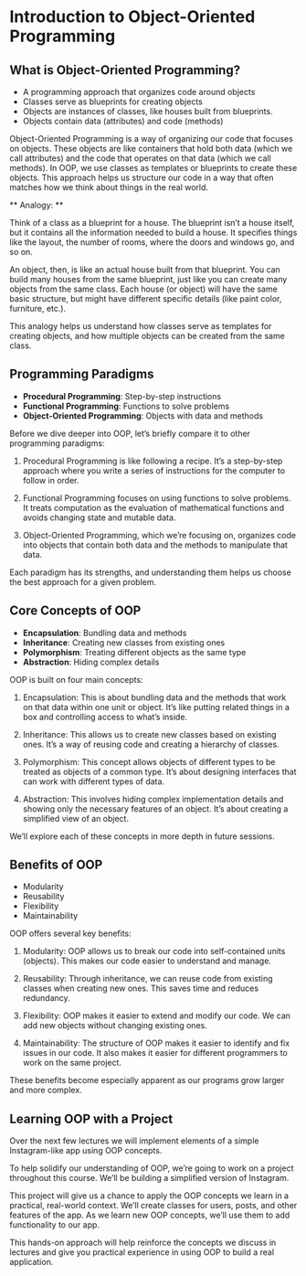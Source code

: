 # Introduction to Object-Oriented Programming


## What is Object-Oriented Programming?

- A programming approach that organizes code around objects
- Classes serve as blueprints for creating objects
- Objects are instances of classes, like houses built from blueprints.
- Objects contain data (attributes) and code (methods)

::: {.notes}
Object-Oriented Programming is a way of organizing our code that focuses on objects. These objects are like containers that hold both data (which we call attributes) and the code that operates on that data (which we call methods). In OOP, we use classes as templates or blueprints to create these objects. This approach helps us structure our code in a way that often matches how we think about things in the real world.

** Analogy: **

Think of a class as a blueprint for a house. The blueprint isn't a house itself, but it contains all the information needed to build a house. It specifies things like the layout, the number of rooms, where the doors and windows go, and so on.

An object, then, is like an actual house built from that blueprint. You can build many houses from the same blueprint, just like you can create many objects from the same class. Each house (or object) will have the same basic structure, but might have different specific details (like paint color, furniture, etc.).

This analogy helps us understand how classes serve as templates for creating objects, and how multiple objects can be created from the same class.
:::


## Programming Paradigms

- **Procedural Programming**: Step-by-step instructions
- **Functional Programming**: Functions to solve problems
- **Object-Oriented Programming**: Objects with data and methods

::: {.notes}
Before we dive deeper into OOP, let's briefly compare it to other programming paradigms:

1. Procedural Programming is like following a recipe. It's a step-by-step approach where you write a series of instructions for the computer to follow in order.

2. Functional Programming focuses on using functions to solve problems. It treats computation as the evaluation of mathematical functions and avoids changing state and mutable data.

3. Object-Oriented Programming, which we're focusing on, organizes code into objects that contain both data and the methods to manipulate that data.

Each paradigm has its strengths, and understanding them helps us choose the best approach for a given problem.
:::


## Core Concepts of OOP

- **Encapsulation**: Bundling data and methods
- **Inheritance**: Creating new classes from existing ones
- **Polymorphism**: Treating different objects as the same type
- **Abstraction**: Hiding complex details

::: {.notes}
OOP is built on four main concepts:

1. Encapsulation: This is about bundling data and the methods that work on that data within one unit or object. It's like putting related things in a box and controlling access to what's inside.

2. Inheritance: This allows us to create new classes based on existing ones. It's a way of reusing code and creating a hierarchy of classes.

3. Polymorphism: This concept allows objects of different types to be treated as objects of a common type. It's about designing interfaces that can work with different types of data.

4. Abstraction: This involves hiding complex implementation details and showing only the necessary features of an object. It's about creating a simplified view of an object.

We'll explore each of these concepts in more depth in future sessions.
:::


## Benefits of OOP

- Modularity
- Reusability
- Flexibility
- Maintainability

::: {.notes}
OOP offers several key benefits:

1. Modularity: OOP allows us to break our code into self-contained units (objects). This makes our code easier to understand and manage.

2. Reusability: Through inheritance, we can reuse code from existing classes when creating new ones. This saves time and reduces redundancy.

3. Flexibility: OOP makes it easier to extend and modify our code. We can add new objects without changing existing ones.

4. Maintainability: The structure of OOP makes it easier to identify and fix issues in our code. It also makes it easier for different programmers to work on the same project.

These benefits become especially apparent as our programs grow larger and more complex.
:::


## Learning OOP with a Project

Over the next few lectures we will implement elements of a simple Instagram-like app using OOP concepts.

::: {.notes}
To help solidify our understanding of OOP, we're going to work on a project throughout this course. We'll be building a simplified version of Instagram.

This project will give us a chance to apply the OOP concepts we learn in a practical, real-world context. We'll create classes for users, posts, and other features of the app. As we learn new OOP concepts, we'll use them to add functionality to our app.

This hands-on approach will help reinforce the concepts we discuss in lectures and give you practical experience in using OOP to build a real application.
:::